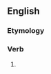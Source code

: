 ==English==

===Etymology===
{{suffix|abound|eth}}

===Verb===
{{en-verb form}}

# {{archaic third-person singular of|abound}}